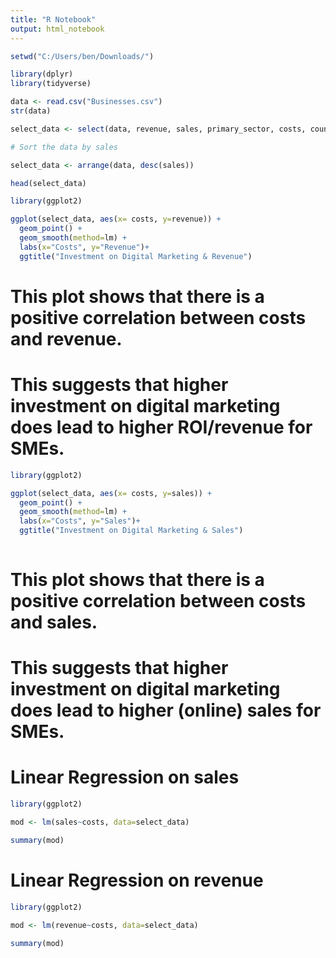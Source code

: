 ---
title: "R Notebook"
output: html_notebook
---


```{r}
setwd("C:/Users/ben/Downloads/")
```


```{r}
library(dplyr)
library(tidyverse)
```



```{r}

data <- read.csv("Businesses.csv")
str(data)
```


```{r}
select_data <- select(data, revenue, sales, primary_sector, costs, country_of_primary_operation)

# Sort the data by sales

select_data <- arrange(data, desc(sales))

head(select_data)
```


<!-- Hypothesis 1 -->
<!-- Higher investment on digital marketing by SMEs leads to higher ROI/revenue -->

```{r}
library(ggplot2)

ggplot(select_data, aes(x= costs, y=revenue)) + 
  geom_point() + 
  geom_smooth(method=lm) +
  labs(x="Costs", y="Revenue")+
  ggtitle("Investment on Digital Marketing & Revenue")

```


# This plot shows that there is a positive correlation between costs and revenue. 
# This suggests that higher investment on digital marketing does lead to higher ROI/revenue for SMEs.



<!-- Hypothesis 2 -->
<!-- Higher investment on digital marketing leads to higher(online) sales by SMEs. -->
```{r}
library(ggplot2)

ggplot(select_data, aes(x= costs, y=sales)) + 
  geom_point() + 
  geom_smooth(method=lm) +
  labs(x="Costs", y="Sales")+
  ggtitle("Investment on Digital Marketing & Sales")
  
```



# This plot shows that there is a positive correlation between costs and sales. 
# This suggests that higher investment on digital marketing does lead to higher (online) sales for SMEs.

# Linear Regression on sales
```{r}
library(ggplot2)

mod <- lm(sales~costs, data=select_data)

summary(mod)

```


<!-- The model results suggest that there is a positive correlation between costs and sales. The coefficient (2.585e-02) of the costs is statistically significant, as indicated by the p-value (<2e-16). This means that there is a statistically significant relationship between costs and sales. The adjusted R-squared value of 0.2409 indicates that 24.09% of the variation in sales can be explained by costs. The F-statistic of 309.8 and p-value of <2.2e-16 indicate that the model is statistically significant. -->

# Linear Regression on revenue
```{r}
library(ggplot2)

mod <- lm(revenue~costs, data=select_data)

summary(mod)
```



<!-- The linear model used to predict sales from costs has a relatively high R-squared value (0.7046), which indicates that the model fits the data well. The intercept coefficient estimate is 124600, which indicates that the average sales are 124600 when the costs are 0. The slope coefficient, which is the estimated effect of costs on sales, is 0.796. This means that for every additional unit of cost, the sales increase by an average of 0.796 units. The p-value for the slope coefficient is less than 0.001, which indicates that the coefficient is statistically significant. This suggests that increasing investments in digital marketing does lead to higher sales for SMEs. -->



